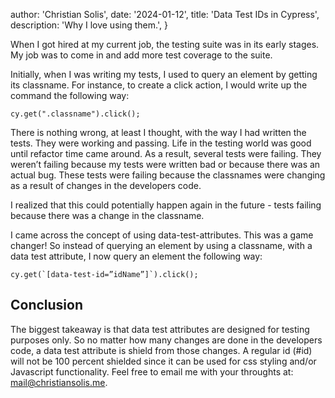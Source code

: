 
  author: 'Christian Solis',
  date: '2024-01-12',
  title: 'Data Test IDs in Cypress',
  description:
    'Why I love using them.',
}


When I got hired at my current job, the testing suite was in its early stages.  
My job was to come in and add more test coverage to the suite.  


Initially, when I was  writing my tests, I used to query an element by getting its classname. 
For instance, to create a click action, I would write up the command the following way:

```cy.get(".classname").click();```

There is nothing wrong, at least I thought, with the way I had written the tests. They were working and passing. Life in the testing world was good until refactor time came around. 
As a result, several tests were failing. 
They weren’t failing because my tests were written bad 
or because there was an actual bug. These tests were failing because the classnames were changing 
as a result of changes in the developers code. 


I realized that this could potentially happen again in the future - tests failing because there was a change in the classname. 

I came across the concept of using data-test-attributes.  This was a game changer! 
So instead of querying an element by using a classname, with a data test attribute, I now query an element the following way:

```cy.get(`[data-test-id=”idName”]`).click();```

## Conclusion
The biggest takeaway is that data test attributes are designed for testing purposes only.  So no matter how many changes are done in the developers code, a data test attribute is shield from those changes.   A regular id (#id) will not be 100 percent shielded since it can be used for css styling and/or Javascript functionality.
Feel free to email me with your throughts at: mail@christiansolis.me. 